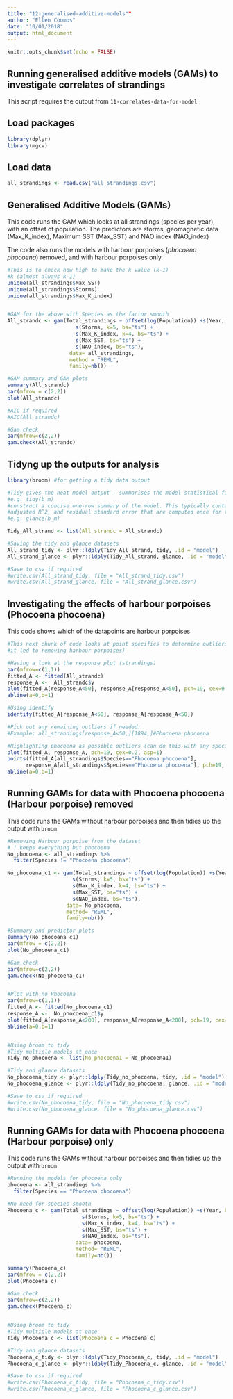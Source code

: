 ```yaml
---
title: "12-generalised-additive-models""
author: "Ellen Coombs"
date: "10/01/2018"
output: html_document
---
```


```r
knitr::opts_chunk$set(echo = FALSE)
```

## Running generalised additive models (GAMs) to investigate correlates of strandings
This script requires the output from `11-correlates-data-for-model`

## Load packages 
```r
library(dplyr)
library(mgcv)
```

## Load data 
```r

all_strandings <- read.csv("all_strandings.csv")

```

## Generalised Additive Models (GAMs)
This code runs the GAM which looks at all strandings (species per year), with an offset of population. The predictors are storms, geomagnetic data (Max_K_index), Maximum SST (Max_SST) and NAO index (NAO_index)

The code also runs the models with harbour porpoises (_phocoena phocoena_) removed, and with harbour porpoises only. 
```r

#This is to check how high to make the k value (k-1)
#k (almost always k-1)
unique(all_strandings$Max_SST)
unique(all_strandings$Storms)
unique(all_strandings$Max_K_index)


#GAM for the above with Species as the factor smooth 
All_strandc <- gam(Total_strandings ~ offset(log(Population)) +s(Year, Species, bs="fs") +
                      s(Storms, k=5, bs="ts") +
                      s(Max_K_index, k=4, bs="ts") +
                      s(Max_SST, bs="ts") +
                      s(NAO_index, bs="ts"), 
                    data= all_strandings, 
                    method = "REML",
                    family=nb())

#GAM summary and GAM plots 
summary(All_strandc)
par(mfrow = c(2,2))
plot(All_strandc)

#AIC if required 
#AIC(All_strandc)

#Gam.check
par(mfrow=c(2,2))
gam.check(All_strandc)

```


## Tidyng up the outputs for analysis 
```r

library(broom) #for getting a tidy data output 

#Tidy gives the neat model output - summarises the model statistical findings 
#e.g. tidy(b_m)
#construct a concise one-row summary of the model. This typically contains values such as R^2, 
#adjusted R^2, and residual standard error that are computed once for the entire model.
#e.g. glance(b_m)

Tidy_All_strand <- list(All_strandc = All_strandc) 

#Saving the tidy and glance datasets 
All_strand_tidy <- plyr::ldply(Tidy_All_strand, tidy, .id = "model")
All_strand_glance <- plyr::ldply(Tidy_All_strand, glance, .id = "model")

#Save to csv if required 
#write.csv(All_strand_tidy, file = "All_strand_tidy.csv")
#write.csv(All_strand_glance, file = "All_strand_glance.csv")
```


## Investigating the effects of harbour porpoises (Phocoena phocoena)
This code shows which of the datapoints are harbour porpoises 
```r

#This next chunk of code looks at point specifics to determine outliers (in this case
#it led to removing harbour porpoises) 

#Having a look at the response plot (strandings)
par(mfrow=c(1,1))
fitted_A <- fitted(All_strandc)
response_A <-  All_strandc$y
plot(fitted_A[response_A<50], response_A[response_A<50], pch=19, cex=0.2, asp=1)
abline(a=0,b=1)

#Using identify
identify(fitted_A[response_A<50], response_A[response_A<50])

#Pick out any remaining outliers if needed: 
#Example: all_strandings[response_A<50,][1894,]#Phocoena phocoena 

#Highlighting phocoena as possible outliers (can do this with any species)
plot(fitted_A, response_A, pch=19, cex=0.2, asp=1)
points(fitted_A[all_strandings$Species=="Phocoena phocoena"], 
      response_A[all_strandings$Species=="Phocoena phocoena"], pch=19, cex=0.5, col="red")
abline(a=0,b=1)

```


## Running GAMs for data with Phocoena phocoena (Harbour porpoise) removed 
This code runs the GAMs without harbour porpoises and then tidies up the output with `broom`
```r

#Removing Harbour porpoise from the dataset 
# ! keeps everything but phocoena
No_phocoena <- all_strandings %>%
  filter(Species != "Phocoena phocoena")

No_phocoena_c1 <- gam(Total_strandings ~ offset(log(Population)) +s(Year, Species, bs="fs") +
                     s(Storms, k=5, bs="ts") +
                     s(Max_K_index, k=4, bs="ts") +
                     s(Max_SST, bs="ts") +
                     s(NAO_index, bs="ts"), 
                   data= No_phocoena, 
                   method= "REML",
                   family=nb())

#Summary and predictor plots 
summary(No_phocoena_c1)
par(mfrow = c(2,2))
plot(No_phocoena_c1)

#Gam.check 
par(mfrow=c(2,2))
gam.check(No_phocoena_c1)


#Plot with no Phocoena 
par(mfrow=c(1,1))
fitted_A <- fitted(No_phocoena_c1)
response_A <-  No_phocoena_c1$y
plot(fitted_A[response_A<200], response_A[response_A<200], pch=19, cex=0.2, asp=1)
abline(a=0,b=1)


#Using broom to tidy 
#Tidy multiple models at once 
Tidy_no_phocoena <- list(No_phocoena1 = No_phocoena1)

#Tidy and glance datasets 
No_phocoena_tidy <- plyr::ldply(Tidy_no_phocoena, tidy, .id = "model")
No_phocoena_glance <- plyr::ldply(Tidy_no_phocoena, glance, .id = "model")

#Save to csv if required 
#write.csv(No_phocoena_tidy, file = "No_phocoena_tidy.csv")
#write.csv(No_phocoena_glance, file = "No_phocoena_glance.csv")

```


## Running GAMs for data with Phocoena phocoena (Harbour porpoise) only 
This code runs the GAMs without harbour porpoises and then tidies up the output with `broom`
```r

#Running the models for phocoena only 
phocoena <- all_strandings %>% 
  filter(Species == "Phocoena phocoena")

#No need for species smooth 
Phocoena_c <- gam(Total_strandings ~ offset(log(Population)) +s(Year, bs="ts") +
                        s(Storms, k=5, bs="ts") +
                        s(Max_K_index, k=4, bs="ts") +
                        s(Max_SST, bs="ts") +
                        s(NAO_index, bs="ts"), 
                      data= phocoena, 
                      method= "REML",
                      family=nb())

summary(Phocoena_c)
par(mfrow = c(2,2))
plot(Phocoena_c)

#Gam.check
par(mfrow=c(2,2))
gam.check(Phocoena_c)


#Using broom to tidy 
#Tidy multiple models at once 
Tidy_Phocoena_c <- list(Phocoena_c = Phocoena_c)

#Tidy and glance datasets 
Phocoena_c_tidy <- plyr::ldply(Tidy_Phocoena_c, tidy, .id = "model")
Phocoena_c_glance <- plyr::ldply(Tidy_Phocoena_c, glance, .id = "model")

#Save to csv if required 
#write.csv(Phocoena_c_tidy, file = "Phocoena_c_tidy.csv")
#write.csv(Phocoena_c_glance, file = "Phocoena_c_glance.csv")



```




